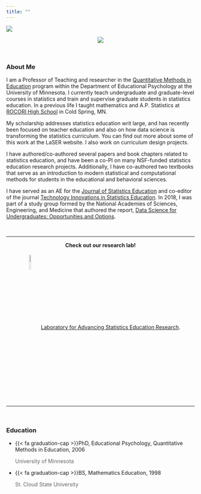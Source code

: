 ```yaml
---
title: ""
---
```


:::{.column-screen}
![](img/typewriter3.jpg)
<!-- <div class="banner-text"> -->
<!-- # Andrew Zieffler -->

<!-- Academic. Data lover. Statistics enthusiast. -->
<!-- </div> -->
:::


<center>
![](img/andy.png)
</center>

<br />


### About Me

I am a Professor of Teaching and researcher in the [Quantitative Methods in Education](http://www.cehd.umn.edu/EdPsych/programs/QME/) program within the Department of Educational Psychology at the University of Minnesota. I currently teach undergraduate and graduate-level courses in statistics and train and supervise graduate students in statistics education. In a previous life I taught mathematics and A.P. Statistics at [ROCORI High School](https://www.rocori.k12.mn.us/) in Cold Spring, MN.

My scholarship addresses statistics education writ large, and has recently been focused on teacher education and also on how data science is transforming the statistics curriculum. You can find out more about some of this work at the LaSER website. I also work on curriculum design projects.

I have authored/co-authored several papers and book chapters related to statistics education, and have been a co-PI on many NSF-funded statistics education research projects. Additionally, I have co-authored two textbooks that serve as an introduction to modern statistical and computational methods for students in the educational and behavioral sciences. 

I have served as an AE for the [Journal of Statistics Education](https://www.tandfonline.com/journals/ujse20) and co-editor of the journal [Technology Innovations in Statistics Education](http://escholarship.org/uc/uclastat_cts_tise). In 2018, I was part of a study group formed by the National Academies of Sciences, Engineering, and Medicine that authored the report, [Data Science for Undergraduates: Opportunities and Options](https://www.nap.edu/catalog/25104/data-science-for-undergraduates-opportunities-and-option).


<br />

---

<center>
<span style="text-align: center;display: block;">**Check out our research lab!**</span><br />
<img src="img/laser-lab.png" width="10%" style="vertical-align: middle;">
<span style="">[Laboratory for Advancing Statistics Education Research](https://laser-umn.github.io/).</span>
</center>

---



<br />

### Education


<ul class="fa-ul">
<li>
  <span class="fa-li">{{< fa graduation-cap >}}</span>PhD, Educational Psychology, Quantitative Methods in Education, 2006
  <p style="color: rgba(0,0,0,0.6);">University of Minnesota</p>
</li>
<li>
  <span class="fa-li">{{< fa graduation-cap >}}</span>BS, Mathematics Education, 1998
  <p style="color: rgba(0,0,0,0.6);">St. Cloud State University</p>
</li>
</ul>



<!-- ### Curriculum Vitae -->


<!-- [{{< ai cv >}}](https://www.datadreaming.org/files/zieffler-cv-2022-10-31.pdf) -->
<!-- <span style="color: rgba(0,0,0,0.6); font-size:13px;"> [<i>Updated 2022-10-31</i>]</span> -->





